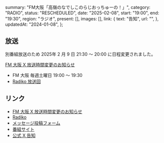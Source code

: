  summary: "FM大阪「高嶺のなでしこのらじおっちゅーの！」",
  category: "RADIO",
  status: "RESCHEDULED",
  date: "2025-02-08",
  start: "19:00",
  end: "19:30",
  region: "ラジオ",
  present: [],
  images: [],
  link: {
    text: "告知",
    url: "",
  },
  updatedAt: "2024-01-08",
};

## 放送

別番組放送のため 2025年 2 月 9 日 21:30 〜 20:00 に日程変更されました。

[FM 大阪 X 放送時間変更のお知らせ](https://x.com/fmosaka851/status/1885636714464481650)

- FM 大阪 毎週土曜日 19:00 〜 19:30
- [Radiko 放送回](https://radiko.jp/#!/ts/FMO/20250208190000)

## リンク

- [FM 大阪 X 放送時間変更のお知らせ](https://x.com/fmosaka851/status/1885636714464481650)
- [Radiko](https://radiko.jp/#!/ts/FMO/20250208190000)
- [メッセージ投稿フォーム](https://fmosaka.futureartist.net/enquete/354047)
- [番組サイト](https://www.fmosaka.net/_ct/17722199)
- [公式 X 告知](https://x.com/takanenofficial/status/1836979149044600863)
